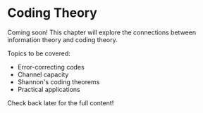 # Coding Theory

Coming soon! This chapter will explore the connections between information theory and coding theory.

Topics to be covered:
- Error-correcting codes
- Channel capacity
- Shannon's coding theorems
- Practical applications

Check back later for the full content!